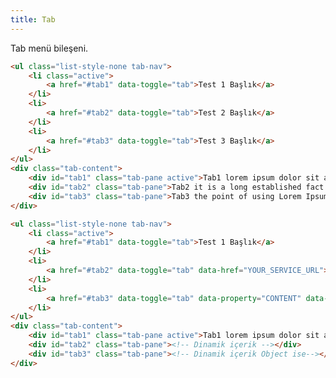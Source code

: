 ```yaml
---
title: Tab
---
```

Tab menü bileşeni.

```html title="Örnek kullanım"
<ul class="list-style-none tab-nav">
    <li class="active">
        <a href="#tab1" data-toggle="tab">Test 1 Başlık</a>
    </li>
    <li>
        <a href="#tab2" data-toggle="tab">Test 2 Başlık</a>
    </li>
    <li>
        <a href="#tab3" data-toggle="tab">Test 3 Başlık</a>
    </li>
</ul>
<div class="tab-content">
    <div id="tab1" class="tab-pane active">Tab1 lorem ipsum dolor sit amet...</div>
    <div id="tab2" class="tab-pane">Tab2 it is a long established fact that a reader will...</div>
    <div id="tab3" class="tab-pane">Tab3 the point of using Lorem Ipsum...</div>
</div>
```

```html title="Ajax tab örnek kullanımı"
<ul class="list-style-none tab-nav">
    <li class="active">
        <a href="#tab1" data-toggle="tab">Test 1 Başlık</a>
    </li>
    <li>
        <a href="#tab2" data-toggle="tab" data-href="YOUR_SERVICE_URL">Dinamik Tab Başlık</a>
    </li>
    <li>
        <a href="#tab3" data-toggle="tab" data-property="CONTENT" data-href="YOUR_SERVICE_URL">Dinamik Tab Başlık gelen veri Obje</a>
    </li>
</ul>
<div class="tab-content">
    <div id="tab1" class="tab-pane active">Tab1 lorem ipsum dolor sit amet...</div>
    <div id="tab2" class="tab-pane"><!-- Dinamik içerik --></div>
    <div id="tab3" class="tab-pane"><!-- Dinamik içerik Object ise--></div>
</div>
```
